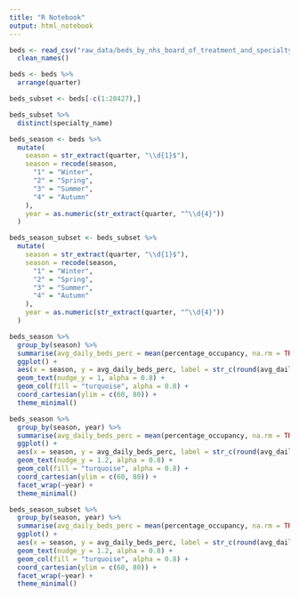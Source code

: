 ```yaml
---
title: "R Notebook"
output: html_notebook
---
```


```r
beds <- read_csv("raw_data/beds_by_nhs_board_of_treatment_and_specialty.csv") %>% 
  clean_names()
```

```r
beds <- beds %>% 
  arrange(quarter)

beds_subset <- beds[-c(1:20427),]

beds_subset %>% 
  distinct(specialty_name)
```

```r
beds_season <- beds %>% 
  mutate(
    season = str_extract(quarter, "\\d{1}$"),
    season = recode(season, 
      "1" = "Winter",
      "2" = "Spring",
      "3" = "Summer",
      "4" = "Autumn"
    ),
    year = as.numeric(str_extract(quarter, "^\\d{4}"))
  )

beds_season_subset <- beds_subset %>% 
  mutate(
    season = str_extract(quarter, "\\d{1}$"),
    season = recode(season, 
      "1" = "Winter",
      "2" = "Spring",
      "3" = "Summer",
      "4" = "Autumn"
    ),
    year = as.numeric(str_extract(quarter, "^\\d{4}"))
  )
```

```r
beds_season %>% 
  group_by(season) %>% 
  summarise(avg_daily_beds_perc = mean(percentage_occupancy, na.rm = TRUE)) %>% 
  ggplot() +
  aes(x = season, y = avg_daily_beds_perc, label = str_c(round(avg_daily_beds_perc), "%")) +
  geom_text(nudge_y = 1, alpha = 0.8) +
  geom_col(fill = "turquoise", alpha = 0.8) +
  coord_cartesian(ylim = c(60, 80)) +
  theme_minimal()

beds_season %>% 
  group_by(season, year) %>% 
  summarise(avg_daily_beds_perc = mean(percentage_occupancy, na.rm = TRUE)) %>% 
  ggplot() +
  aes(x = season, y = avg_daily_beds_perc, label = str_c(round(avg_daily_beds_perc), "%")) +
  geom_text(nudge_y = 1.2, alpha = 0.8) +
  geom_col(fill = "turquoise", alpha = 0.8) +
  coord_cartesian(ylim = c(60, 80)) +
  facet_wrap(~year) +
  theme_minimal()

beds_season_subset %>% 
  group_by(season, year) %>% 
  summarise(avg_daily_beds_perc = mean(percentage_occupancy, na.rm = TRUE)) %>% 
  ggplot() +
  aes(x = season, y = avg_daily_beds_perc, label = str_c(round(avg_daily_beds_perc), "%")) +
  geom_text(nudge_y = 1.2, alpha = 0.8) +
  geom_col(fill = "turquoise", alpha = 0.8) +
  coord_cartesian(ylim = c(60, 80)) +
  facet_wrap(~year) +
  theme_minimal()
```

